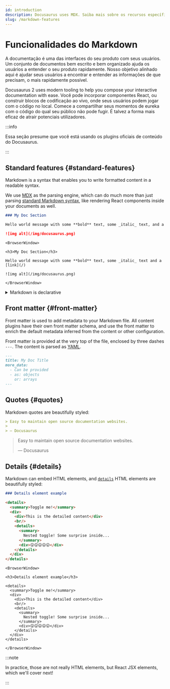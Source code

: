 ```yaml
---
id: introduction
description: Docusaurus uses MDX. Saiba mais sobre os recursos específicos do Docusaurus ao escrever no Markdown.
slug: /markdown-features
---
```


# Funcionalidades do Markdown


A documentação é uma das interfaces do seu produto com seus usuários. Um conjunto de documentos bem escrito e bem organizado ajuda os usuários a entender o seu produto rapidamente. Nosso objetivo alinhado aqui é ajudar seus usuários a encontrar e entender as informações de que precisam, o mais rapidamente possível.

Docusaurus 2 uses modern tooling to help you compose your interactive documentation with ease. Você pode incorporar componentes React, ou construir blocos de codificação ao vivo, onde seus usuários podem jogar com o código no local. Comece a compartilhar seus momentos de eureka com o código do qual seu público não pode fugir. É talvez a forma mais eficaz de atrair potenciais utilizadores.

:::info

Essa seção presume que você está usando os plugins oficiais de conteúdo do Docusaurus.

:::

## Standard features {#standard-features}

Markdown is a syntax that enables you to write formatted content in a readable syntax.

We use [MDX](https://mdxjs.com/) as the parsing engine, which can do much more than just parsing [standard Markdown syntax](https://daringfireball.net/projects/markdown/syntax), like rendering React components inside your documents as well.

```md
### My Doc Section

Hello world message with some **bold** text, some _italic_ text, and a [link](/)

![img alt](/img/docusaurus.png)
```

```mdx-code-block
<BrowserWindow>

<h3>My Doc Section</h3>

Hello world message with some **bold** text, some _italic_ text and a [link](/)

![img alt](/img/docusaurus.png)

</BrowserWindow>
```

<details>

<summary>Markdown is declarative</summary>

Some may assume a 1-1 correlation between Markdown and HTML, e.g., `![Preview](/img/docusaurus.png)` will always become `<img src="/img/docusaurus.png" alt="Preview" />`, as-is. However, _that is not the case_.

The Markdown syntax `![message](url)` only declaratively tells Docusaurus that an image needs to be inserted here, but we may do other things like transforming a [file path to URL path](./markdown-features-assets.mdx#images), so the generated markup may differ from the output of other Markdown renderers, or a naïve hand-transcription to the equivalent JSX/HTML code.

In general, you should only assume the _semantics_ of the markup (```` ``` ```` fences become [code blocks](./markdown-features-code-blocks.mdx); `>` becomes [quotes](#quotes), etc.), but not the actual compiled output.

</details>

## Front matter {#front-matter}

Front matter is used to add metadata to your Markdown file. All content plugins have their own front matter schema, and use the front matter to enrich the default metadata inferred from the content or other configuration.

Front matter is provided at the very top of the file, enclosed by three dashes `---`. The content is parsed as [YAML](https://yaml.org/spec/1.2.2/).

```md
---
title: My Doc Title
more_data:
  - Can be provided
  - as: objects
    or: arrays
---
```

## Quotes {#quotes}

Markdown quotes are beautifully styled:

```md
> Easy to maintain open source documentation websites.
>
> — Docusaurus
```

<BrowserWindow>

> Easy to maintain open source documentation websites.
>
> — Docusaurus

</BrowserWindow>

## Details {#details}

Markdown can embed HTML elements, and [`details`](https://developer.mozilla.org/en-US/docs/Web/HTML/Element/details) HTML elements are beautifully styled:

```md
### Details element example

<details>
  <summary>Toggle me!</summary>
  <div>
    <div>This is the detailed content</div>
    <br/>
    <details>
      <summary>
        Nested toggle! Some surprise inside...
      </summary>
      <div>😲😲😲😲😲</div>
    </details>
  </div>
</details>
```

```mdx-code-block
<BrowserWindow>

<h3>Details element example</h3>

<details>
  <summary>Toggle me!</summary>
  <div>
    <div>This is the detailed content</div>
    <br/>
    <details>
      <summary>
        Nested toggle! Some surprise inside...
      </summary>
      <div>😲😲😲😲😲</div>
    </details>
  </div>
</details>

</BrowserWindow>
```

:::note

In practice, those are not really HTML elements, but React JSX elements, which we'll cover next!

:::
